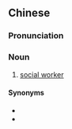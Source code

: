 {{also|社会福利工作者}}
==Chinese==
{{zh-forms|s=社会福利工作者|type=61}}

===Pronunciation===
{{zh-pron
|m=shèhuì fúlì gōngzuòzhě
|c=se5 wui6-2 fuk1 lei6 gung1 zok3 ze2
|cat=n
}}

===Noun===
{{zh-noun}}

# [[social worker]]

====Synonyms====
* {{zh-l|社工}}
* {{zh-l|社會工作者}}